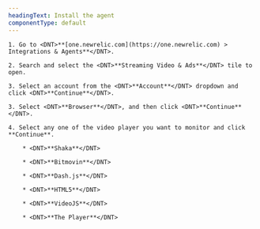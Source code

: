 ```yaml
---
headingText: Install the agent
componentType: default
---
```


    1. Go to <DNT>**[one.newrelic.com](https://one.newrelic.com) > Integrations & Agents**</DNT>.
    
    2. Search and select the <DNT>**Streaming Video & Ads**</DNT> tile to open.

    3. Select an account from the <DNT>**Account**</DNT> dropdown and click <DNT>**Continue**</DNT>.

    3. Select <DNT>**Browser**</DNT>, and then click <DNT>**Continue**</DNT>.

    4. Select any one of the video player you want to monitor and click **Continue**.

        * <DNT>**Shaka**</DNT>

        * <DNT>**Bitmovin**</DNT>

        * <DNT>**Dash.js**</DNT>

        * <DNT>**HTML5**</DNT>

        * <DNT>**VideoJS**</DNT>

        * <DNT>**The Player**</DNT>
      
